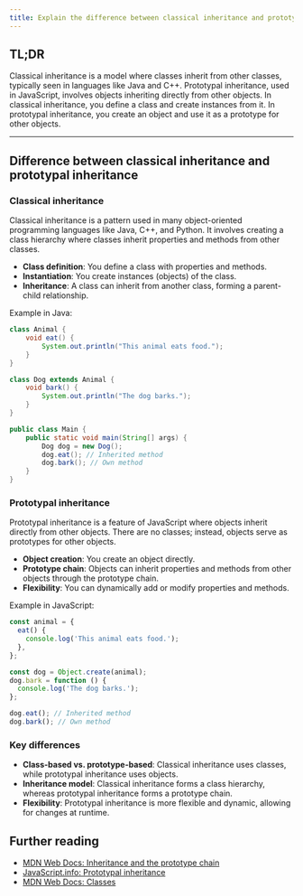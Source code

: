 ```yaml
---
title: Explain the difference between classical inheritance and prototypal inheritance.
---
```


## TL;DR

Classical inheritance is a model where classes inherit from other classes, typically seen in languages like Java and C++. Prototypal inheritance, used in JavaScript, involves objects inheriting directly from other objects. In classical inheritance, you define a class and create instances from it. In prototypal inheritance, you create an object and use it as a prototype for other objects.

---

## Difference between classical inheritance and prototypal inheritance

### Classical inheritance

Classical inheritance is a pattern used in many object-oriented programming languages like Java, C++, and Python. It involves creating a class hierarchy where classes inherit properties and methods from other classes.

- **Class definition**: You define a class with properties and methods.
- **Instantiation**: You create instances (objects) of the class.
- **Inheritance**: A class can inherit from another class, forming a parent-child relationship.

Example in Java:

```java
class Animal {
    void eat() {
        System.out.println("This animal eats food.");
    }
}

class Dog extends Animal {
    void bark() {
        System.out.println("The dog barks.");
    }
}

public class Main {
    public static void main(String[] args) {
        Dog dog = new Dog();
        dog.eat(); // Inherited method
        dog.bark(); // Own method
    }
}
```

### Prototypal inheritance

Prototypal inheritance is a feature of JavaScript where objects inherit directly from other objects. There are no classes; instead, objects serve as prototypes for other objects.

- **Object creation**: You create an object directly.
- **Prototype chain**: Objects can inherit properties and methods from other objects through the prototype chain.
- **Flexibility**: You can dynamically add or modify properties and methods.

Example in JavaScript:

```js
const animal = {
  eat() {
    console.log('This animal eats food.');
  },
};

const dog = Object.create(animal);
dog.bark = function () {
  console.log('The dog barks.');
};

dog.eat(); // Inherited method
dog.bark(); // Own method
```

### Key differences

- **Class-based vs. prototype-based**: Classical inheritance uses classes, while prototypal inheritance uses objects.
- **Inheritance model**: Classical inheritance forms a class hierarchy, whereas prototypal inheritance forms a prototype chain.
- **Flexibility**: Prototypal inheritance is more flexible and dynamic, allowing for changes at runtime.

## Further reading

- [MDN Web Docs: Inheritance and the prototype chain](https://developer.mozilla.org/en-US/docs/Web/JavaScript/Inheritance_and_the_prototype_chain)
- [JavaScript.info: Prototypal inheritance](https://javascript.info/prototype-inheritance)
- [MDN Web Docs: Classes](https://developer.mozilla.org/en-US/docs/Web/JavaScript/Reference/Classes)
